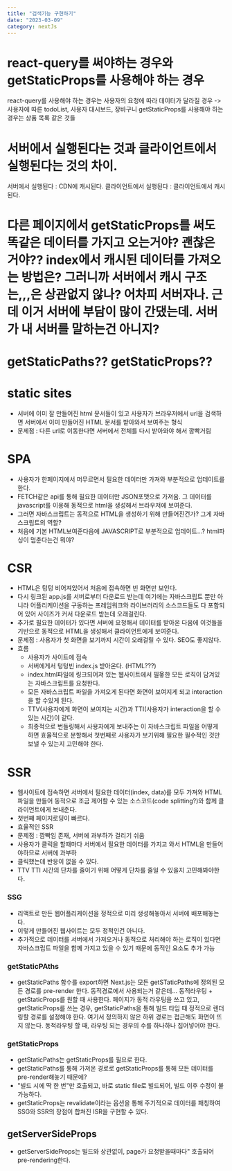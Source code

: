 ```yaml
---
title: "검색기능 구현하기"
date: "2023-03-09"
category: nextJs
---
```


# react-query를 써야하는 경우와 getStaticProps를 사용해야 하는 경우

react-query를 사용해야 하는 경우는 사용자의 요청에 따라 데이터가 달라질 경우 -> 사용자에 따른 todoList, 사용자 대시보드, 장바구니
getStaticProps를 사용해야 하는 경우는 상품 목록 같은 것들

# 서버에서 실행된다는 것과 클라이언트에서 실행된다는 것의 차이.

서버에서 실행된다 : CDN에 캐시된다.
클라이언트에서 실행된다 : 클라이언트에서 캐시된다.

# 다른 페이지에서 getStaticProps를 써도 똑같은 데이터를 가지고 오는거야? **괜찮은거야??** index에서 캐시된 데이터를 가져오는 방법은? 그러니까 서버에서 캐시 구조는,,,은 상관없지 않나? 어차피 서버자나. 근데 이거 서버에 부담이 많이 간댔는데. 서버가 내 서버를 말하는건 아니지?

# getStaticPaths?? getStaticProps??

# static sites

- 서버에 이미 잘 만들어진 html 문서들이 있고 사용자가 브라우저에서 url을 검색하면 서버에서 이미 만들어진 HTML 문서를 받아와서 보여주는 형식
- 문제점 : 다른 url로 이동한다면 서버에서 전체를 다시 받아와야 해서 깜빡거림

# SPA

- 사용자가 한페이지에서 머무르면서 필요한 데이터만 가져와 부분적으로 업데이트를 한다.
- FETCH같은 api를 통해 필요한 데이터만 JSON포맷으로 가져옴. 그 데이터를 javascript를 이용해 동적으로 html을 생성해서 브라우저에 보여준다.
- 그러면 자바스크립트는 동적으로 HTML을 생성하기 위해 만들어진건가? 그게 자바스크립트의 역할?
- 처음에 기본 HTML보여준다음에 JAVASCRIPT로 부분적으로 업데이트...? html파싱이 멈춘다는건 뭐야?

# CSR

- HTML은 텅텅 비어져있어서 처음에 접속하면 빈 화면만 보인다.
- 다시 링크된 app.js를 서버로부터 다운로드 받는데 여기에는 자바스크립트 뿐만 아니라 어플리케이션을 구동하는 프레임워크와 라이브러리의 소스코드들도 다 포함되어 있어 사이즈가 커서 다운로드 받는데 오래걸린다.
- 추가로 필요한 데이터가 있다면 서버에 요청해서 데이터를 받아온 다음에 이것들을 기반으로 동적으로 HTML을 생성해서 클라이언트에게 보여준다.
- 문제점 : 사용자가 첫 화면을 보기까지 시간이 오래걸릴 수 있다. SEO도 좋지않다.
- 흐름
  - 사용자가 사이트에 접속
  - 서버에게서 텅텅빈 index.js 받아온다. (HTML???)
  - index.html파일에 링크되어져 있는 웹사이트에서 필욯한 모든 로직이 담겨있는 자바스크립트를 요청한다.
  - 모든 자바스크립트 파일을 가져오게 된다면 화면이 보여지게 되고 interaction을 할 수있게 된다.
  - TTV(사용자에게 화면이 보여지는 시간)과 TTI(사용자가 interaction을 할 수 있는 시간)이 같다.
  - 최종적으로 번들링해서 사용자에게 보내주는 이 자바스크립트 파일을 어떻게 하면 효율적으로 분할해서 첫번째로 사용자가 보기위해 필요한 필수적인 것만 보낼 수 있는지 고민해야 한다.

# SSR

- 웹사이트에 접속하면 서버에서 필요한 데이터(index, data)를 모두 가져와 HTML파일을 만들어 동적으로 조금 제어할 수 있는 소스코드(code splitting?)와 함께 클라이언트에게 보내준다.
- 첫번쨰 페이지로딩이 빠르다.
- 효율적인 SSR
- 문제점 : 깜빡임 존재, 서버에 과부하가 걸리기 쉬움
- 사용자가 클릭을 할때마다 서버에서 필요한 데이터를 가지고 와서 HTML을 만들어야하므로 서버에 과부하
- 클릭했는데 반응이 없을 수 있다.
- TTV TTI 시간의 단차를 줄이기 위해 어떻게 단차를 줄일 수 있을지 고민해봐야한다.

### SSG

- 리액트로 만든 웹어플리케이션을 정적으로 미리 생성해놓아서 서버에 배포해놓는다.
- 이렇게 만들어진 웹사이트는 모두 정적인건 아니다.
- 추가적으로 데이터를 서버에서 가져오거나 동적으로 처리해야 하는 로직이 있다면 자바스크립트 파일을 함께 가지고 있을 수 있기 때문에 동적인 요소도 추가 가능

### getStaticPAths

- getStaticPaths 함수를 export하면 Next.js는 모든 getSTaticPaths에 정의된 모든 경로를 pre-render 한다.
  동적경로에서 사용되는거 같은데...
  동적라우팅 + getStaticProps를 원할 때 사용한다. 페이지가 동적 라우팅을 쓰고 있고, getStaticProps를 쓰는 경우, getStaticPaths을 통해 빌드 타임 때 정적으로 렌더링할 경로를 설정해야 한다. 여기서 정의하지 않은 하위 경로는 접근해도 화면이 뜨지 않는다. 동적라우팅 할 때, 라우팅 되는 경우의 수를 하나하나 집어넣어야 한다.

### getStaticProps

- getStaticPaths는 getStaticProps를 필요로 한다.
- getStaticPaths를 통해 가져온 경로로 getStaticProps를 통해 모든 데이터를 pre-render해놓기 때문에?
- "빌드 시에 딱 한 번"만 호출되고, 바로 static file로 빌드되어, 빌드 이후 수정이 불가능하다.
- getStaticProps는 revalidate이라는 옵션을 통해 주기적으로 데이터를 패칭하여 SSG와 SSR의 장점이 합쳐진 ISR을 구현할 수 있다.

## getServerSideProps

- getServerSideProps는 빌드와 상관없이, page가 요청받을때마다" 호출되어 pre-rendering한다.
